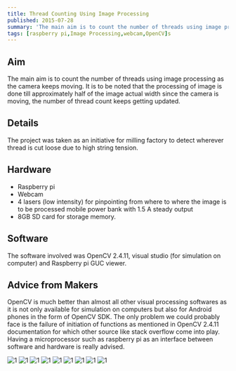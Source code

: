 ```yaml
---
title: Thread Counting Using Image Processing
published: 2015-07-28
summary: 'The main aim is to count the number of threads using image processing as the camera keeps moving. It is to be noted that the processing of image is done till approximately half of the image actual width since the camera is moving, the number of thread count keeps getting updated.'
tags: [raspberry pi,Image Processing,webcam,OpenCV]s
---
```


## Aim
The main aim is to count the number of threads using image processing as the camera keeps moving. It is to be noted that the processing of image is done till approximately half of the image actual width since the camera is moving, the number of thread count keeps getting updated.

## Details
The project was taken as an initiative for milling factory to detect wherever thread is cut loose due to high string tension.

## Hardware
- Raspberry pi
- Webcam
- 4 lasers (low intensity) for pinpointing from where to where the image is to be processed  mobile power bank with 1.5 A steady output
- 8GB SD card for storage memory.

## Software
The software involved was OpenCV 2.4.11, visual studio (for simulation on computer) and Raspberry pi GUC viewer.

## Advice from Makers
OpenCV is much better than almost all other visual processing softwares as it is not only available for simulation on computers but also for Android phones in the form of OpenCV SDK. The only problem we could probably face is the failure of initiation of functions as mentioned in OpenCV 2.4.11 documentation for which other source like stack overflow come into play. Having a microprocessor such as raspberry pi as an interface between software and hardware is really advised.


<Image
  src='/static/images/blog/Thread-Counting/1.png'
  alt='1'
  width='auto'
  height='auto'
/>
<Image
  src='/static/images/blog/Thread-Counting/2.png'
  alt='1'
  width='auto'
  height='auto'
/>
<Image
  src='/static/images/blog/Thread-Counting/3.png'
  alt='1'
  width='auto'
  height='auto'
/>
<Image
  src='/static/images/blog/Thread-Counting/4.png'
  alt='1'
  width='auto'
  height='auto'
/>
<Image
  src='/static/images/blog/Thread-Counting/5.png'
  alt='1'
  width='auto'
  height='auto'
/>
<Image
  src='/static/images/blog/Thread-Counting/6.png'
  alt='1'
  width='auto'
  height='auto'
/>
<Image
  src='/static/images/blog/Thread-Counting/7.png'
  alt='1'
  width='auto'
  height='auto'
/>
<Image
  src='/static/images/blog/Thread-Counting/8.png'
  alt='1'
  width='auto'
  height='auto'
/>
<Image
  src='/static/images/blog/Thread-Counting/9.png'
  alt='1'
  width='auto'
  height='auto'
/>
